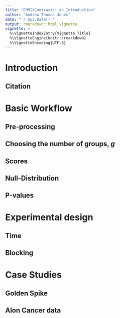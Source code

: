 ```yaml
---
title: "EMMIXContrasts: an Introduction"
author: "Andrew Thomas Jones"
date: "`r Sys.Date()`"
output: rmarkdown::html_vignette
vignette: >
  %\VignetteIndexEntry{Vignette Title}
  %\VignetteEngine{knitr::rmarkdown}
  %\VignetteEncoding{UTF-8}
---
```


# Introduction

## Citation

# Basic Workflow

## Pre-processing

## Choosing the number of groups, *g*

## Scores

## Null-Distribution

## P-values

# Experimental design

## Time

## Blocking

# Case Studies

## Golden Spike

## Alon Cancer data
